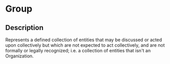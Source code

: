# Group
 ## Description 
 Represents a defined collection of entities that may be discussed or acted upon collectively but which are not expected to act collectively, and are not formally or legally recognized; i.e. a collection of entities that isn't an Organization.